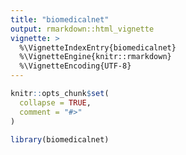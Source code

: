 ```yaml
---
title: "biomedicalnet"
output: rmarkdown::html_vignette
vignette: >
  %\VignetteIndexEntry{biomedicalnet}
  %\VignetteEngine{knitr::rmarkdown}
  %\VignetteEncoding{UTF-8}
---
```


```r
knitr::opts_chunk$set(
  collapse = TRUE,
  comment = "#>"
)
```

```r
library(biomedicalnet)
```
